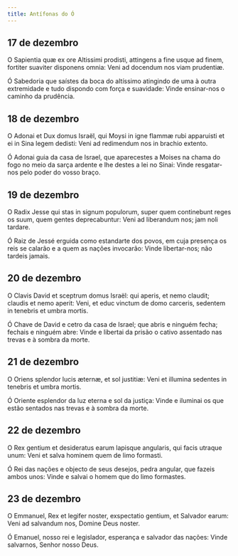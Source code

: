 ```yaml
---
title: Antífonas do Ó
---
```


## 17 de dezembro

<div class="side-by-side not-content">

O Sapientia quæ ex ore Altissimi prodisti, attingens a fine usque ad finem, fortiter suaviter disponens omnia: Veni ad docendum nos viam prudentiæ.

Ó Sabedoria que saístes da boca do altíssimo atingindo de uma à outra extremidade e tudo dispondo com força e suavidade: Vinde ensinar-nos o caminho da prudência.

</div>

## 18 de dezembro

<div class="side-by-side not-content">

O Adonai et Dux domus Israël, qui Moysi in igne flammæ rubi apparuisti et ei in Sina legem dedisti: Veni ad redimendum nos in brachio extento.

Ó Adonai guia da casa de Israel, que aparecestes a Moises na chama do fogo no meio da sarça ardente e lhe destes a lei no Sinai: Vinde resgatar-nos pelo poder do vosso braço.

</div>

## 19 de dezembro

<div class="side-by-side not-content">

O Radix Jesse qui stas in signum populorum, super quem continebunt reges os suum, quem gentes deprecabuntur: Veni ad liberandum nos; jam noli tardare.

Ó Raiz de Jessé erguida como estandarte dos povos, em cuja presença os reis se calarão e a quem as nações invocarão: Vinde libertar-nos; não tardeis jamais.

</div>

## 20 de dezembro

<div class="side-by-side not-content">

O Clavis David et sceptrum domus Israël: qui aperis, et nemo claudit; claudis et nemo aperit: Veni, et educ vinctum de domo carceris, sedentem in tenebris et umbra mortis.

Ó Chave de David e cetro da casa de Israel; que abris e ninguém fecha; fechais e ninguém abre: Vinde e libertai da prisão o cativo assentado nas trevas e à sombra da morte.

</div>

## 21 de dezembro

<div class="side-by-side not-content">

O Oriens splendor lucis æternæ, et sol justitiæ: Veni et illumina sedentes in tenebris et umbra mortis.

Ó Oriente esplendor da luz eterna e sol da justiça: Vinde e iluminai os que estão sentados nas trevas e à sombra da morte.

</div>

## 22 de dezembro

<div class="side-by-side not-content">

O Rex gentium et desideratus earum lapisque angularis, qui facis utraque unum: Veni et salva hominem quem de limo formasti.

Ó Rei das nações e objecto de seus desejos, pedra angular, que fazeis ambos unos: Vinde e salvai o homem que do limo formastes.

</div>

## 23 de dezembro

<div class="side-by-side not-content">

O Emmanuel, Rex et legifer noster, exspectatio gentium, et Salvador earum: Veni ad salvandum nos, Domine Deus noster.

Ó Emanuel, nosso rei e legislador, esperança e salvador das nações: Vinde salvarnos, Senhor nosso Deus.

</div>
